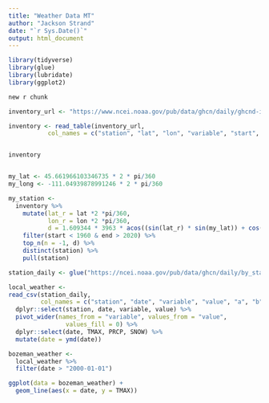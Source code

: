 ```yaml
---
title: "Weather Data MT"
author: "Jackson Strand"
date: "`r Sys.Date()`"
output: html_document
---
```


```r
library(tidyverse)
library(glue)
library(lubridate)
library(ggplot2)
```

```r
new r chunk
```


```r
inventory_url <- "https://www.ncei.noaa.gov/pub/data/ghcn/daily/ghcnd-inventory.txt"

inventory <- read_table(inventory_url,
           col_names = c("station", "lat", "lon", "variable", "start", "end"))


inventory


my_lat <- 45.661966103346735 * 2 * pi/360
my_long <- -111.04939878991246 * 2 * pi/360

my_station <- 
  inventory %>%
    mutate(lat_r = lat *2 *pi/360,
           lon_r = lon *2 *pi/360,
           d = 1.609344 * 3963 * acos((sin(lat_r) * sin(my_lat)) + cos(lat_r) * cos(my_lat) * cos(my_long - lon_r))) %>%
    filter(start < 1960 & end > 2020) %>%
    top_n(n = -1, d) %>%
    distinct(station) %>%
    pull(station)

station_daily <- glue("https://ncei.noaa.gov/pub/data/ghcn/daily/by_station/{my_station}.csv.gz")

local_weather <- 
read_csv(station_daily,
         col_names = c("station", "date", "variable", "value", "a", "b", "c", "d")) %>%
  dplyr::select(station, date, variable, value) %>%
  pivot_wider(names_from = "variable", values_from = "value",
                values_fill = 0) %>%
  dplyr::select(date, TMAX, PRCP, SNOW) %>%
  mutate(date = ymd(date))

```


```r
bozeman_weather <-
  local_weather %>%
  filter(date > "2000-01-01")

ggplot(data = bozeman_weather) +
  geom_line(aes(x = date, y = TMAX))
```


